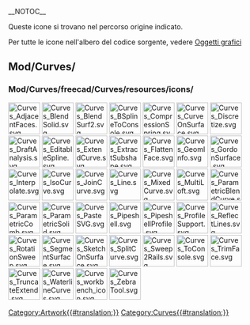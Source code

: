 __NOTOC__
<languages/>

Queste icone si trovano nel percorso origine indicato. 

Per tutte le icone nell'albero del codice sorgente, vedere [[Artwork/it|Oggetti grafici]]

==Mod/Curves/==

===Mod/Curves/freecad/Curves/resources/icons/===

[[Image:Curves_AdjacentFaces.svg|64px]]
[[Image:Curves_BlendSolid.svg|64px]]
[[Image:Curves_BlendSurf2.svg|64px]]
[[Image:Curves_BSplineToConsole.svg|64px]]
[[Image:Curves_CompressionSpring.svg|64px]]
[[Image:Curves_CurveOnSurface.svg|64px]]
[[Image:Curves_Discretize.svg|64px]]
[[Image:Curves_DraftAnalysis.svg|64px]]
[[Image:Curves_EditableSpline.svg|64px]]
[[Image:Curves_ExtendCurve.svg|64px]]
[[Image:Curves_ExtractSubshape.svg|64px]]
[[Image:Curves_FlattenFace.svg|64px]]
[[Image:Curves_GeomInfo.svg|64px]]
[[Image:Curves_GordonSurface.svg|64px]]
[[Image:Curves_Interpolate.svg|64px]]
[[Image:Curves_IsoCurve.svg|64px]]
[[Image:Curves_JoinCurve.svg|64px]]
[[Image:Curves_Line.svg|64px]]
[[Image:Curves_MixedCurve.svg|64px]]
[[Image:Curves_MultiLoft.svg|64px]]
[[Image:Curves_ParametricBlendCurve.svg|64px]]
[[Image:Curves_ParametricComb.svg|64px]]
[[Image:Curves_ParametricSolid.svg|64px]]
[[Image:Curves_PasteSVG.svg|64px]]
[[Image:Curves_Pipeshell.svg|64px]]
[[Image:Curves_PipeshellProfile.svg|64px]]
[[Image:Curves_ProfileSupport.svg|64px]]
[[Image:Curves_ReflectLines.svg|64px]]
[[Image:Curves_RotationSweep.svg|64px]]
[[Image:Curves_SegmentSurface.svg|64px]]
[[Image:Curves_SketchOnSurface.svg|64px]]
[[Image:Curves_SplitCurve.svg|64px]]
[[Image:Curves_Sweep2Rails.svg|64px]]
[[Image:Curves_ToConsole.svg|64px]]
[[Image:Curves_TrimFace.svg|64px]]
[[Image:Curves_TruncateExtend.svg|64px]]
[[Image:Curves_WaterlineCurves.svg|64px]]
[[Image:Curves_workbench_icon.svg|64px]]
[[Image:Curves_ZebraTool.svg|64px]]


[[Category:Artwork{{#translation:}}]]
<noinclude>[[Category:Curves{{#translation:}}]]</noinclude> <!-- we don't want this transcluded -->